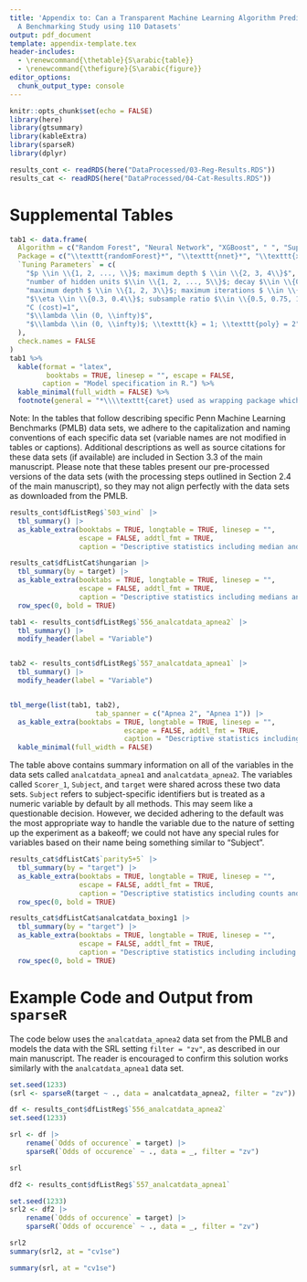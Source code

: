 ```yaml
---
title: 'Appendix to: Can a Transparent Machine Learning Algorithm Predict Better than Its Black-Box Counterparts? 
  A Benchmarking Study using 110 Datasets'
output: pdf_document
template: appendix-template.tex
header-includes:
  - \renewcommand{\thetable}{S\arabic{table}}
  - \renewcommand{\thefigure}{S\arabic{figure}}
editor_options: 
  chunk_output_type: console
---
```


```r
knitr::opts_chunk$set(echo = FALSE)
library(here)
library(gtsummary)
library(kableExtra)
library(sparseR)
library(dplyr)

results_cont <- readRDS(here("DataProcessed/03-Reg-Results.RDS"))
results_cat <- readRDS(here("DataProcessed/04-Cat-Results.RDS"))

```

# Supplemental Tables

```r
tab1 <- data.frame(
  Algorithm = c("Random Forest", "Neural Network", "XGBoost", " ", "Support Vector Machines", "Lasso", "Sparsity-Ranked Lasso"),
  Package = c("\\texttt{randomForest}*", "\\texttt{nnet}*", "\\texttt{xgboost}*", " ", "\\texttt{kernlab}*", "\\texttt{sparseR}", "\\texttt{sparseR}"), 
  `Tuning Parameters` = c(
    "$p \\in \\{1, 2, ..., \\}$; maximum depth $ \\in \\{2, 3, 4\\}$",
    "number of hidden units $\\in \\{1, 2, ..., 5\\}$; decay $\\in \\{0, 10^{-1}, ..., 10^{-4}\\}$",
    "maximum depth $ \\in \\{1, 2, 3\\}$; maximum iterations $ \\in \\{50, 100, 150\\}$;", 
    "$\\eta \\in \\{0.3, 0.4\\}$; subsample ratio $\\in \\{0.5, 0.75, 1\\}$",
    "C (cost)=1", 
    "$\\lambda \\in (0, \\infty)$",
    "$\\lambda \\in (0, \\infty)$; \\texttt{k} = 1; \\texttt{poly} = 2"
  ), 
  check.names = FALSE
)
tab1 %>% 
  kable(format = "latex", 
         booktabs = TRUE, linesep = "", escape = FALSE,
        caption = "Model specification in R.") %>% 
  kable_minimal(full_width = FALSE) %>% 
  footnote(general = "*\\\\texttt{caret} used as wrapping package which specifies defaults listed.", escape = FALSE)
```

\pagebreak

Note: In the tables that follow describing specific Penn Machine Learning Benchmarks (PMLB) data sets, we adhere to the capitalization and naming conventions of each specific data set (variable names are not modified in tables or captions). Additional descriptions as well as source citations for these data sets (if available) are included in Section 3.3 of the main manuscript. Please note that these tables present our pre-processed versions of the data sets (with the processing steps outlined in Section 2.4 of the main manuscript), so they may not align perfectly with the data sets as downloaded from the PMLB. 

```r
results_cont$dfListReg$`503_wind` |> 
  tbl_summary() |>
  as_kable_extra(booktabs = TRUE, longtable = TRUE, linesep = "",
                 escape = FALSE, addtl_fmt = TRUE,
                 caption = "Descriptive statistics including median and interquartile range for the 503\\_wind data set.")

```

\pagebreak


```r
results_cat$dfListCat$hungarian |> 
  tbl_summary(by = target) |>
  as_kable_extra(booktabs = TRUE, longtable = TRUE, linesep = "",
                 escape = FALSE, addtl_fmt = TRUE,
                 caption = "Descriptive statistics including medians and interquartile ranges for numeric variables and counts/percentages for categorical variables for the Hungarian data set, stratified by the classification target, which takes values of 0 or 1.") %>% 
  row_spec(0, bold = TRUE)

```

\pagebreak

```r
tab1 <- results_cont$dfListReg$`556_analcatdata_apnea2` |>
  tbl_summary() |>
  modify_header(label = "Variable") 


tab2 <- results_cont$dfListReg$`557_analcatdata_apnea1` |>
  tbl_summary() |>
  modify_header(label = "Variable")


tbl_merge(list(tab1, tab2), 
                     tab_spanner = c("Apnea 2", "Apnea 1")) |>
  as_kable_extra(booktabs = TRUE, longtable = TRUE, linesep = "", 
                            escape = FALSE, addtl_fmt = TRUE, 
                            caption = "Descriptive statistics including medians and interquartile ranges for numeric variables and counts/percentages for categorical variables in the sleep apnea data sets.") %>% 
  kable_minimal(full_width = FALSE) 
```

The table above contains summary information on all of the variables in the data sets called `analcatdata_apnea1` and `analcatdata_apnea2`. The variables called `Scorer_1`, `Subject`, and `target` were shared across these two data sets. `Subject` refers to subject-specific identifiers but is treated as a numeric variable by default by all methods. This may seem like a questionable decision. However, we decided adhering to the default was the most appropriate way to handle the variable due to the nature of setting up the experiment as a bakeoff; we could not have any special rules for variables based on their name being something similar to "Subject". 

\pagebreak

```r
results_cat$dfListCat$`parity5+5` |> 
  tbl_summary(by = "target") |>
  as_kable_extra(booktabs = TRUE, longtable = TRUE, linesep = "",
                 escape = FALSE, addtl_fmt = TRUE,
                 caption = "Descriptive statistics including counts and percentages for the parity5+5 data set, stratified by the classification target which takes values of 0 or 1.") %>% 
  row_spec(0, bold = TRUE)
```


\pagebreak

```r
results_cat$dfListCat$analcatdata_boxing1 |> 
  tbl_summary(by = "target") |>
  as_kable_extra(booktabs = TRUE, longtable = TRUE, linesep = "",
                 escape = FALSE, addtl_fmt = TRUE,
                 caption = "Descriptive statistics including including medians and interquartile ranges for the numeric variable and counts/percentages for the categorical variable for the analcatdata\\_boxing1 data set, stratified by the classification target which takes values of 0 or 1.") %>% 
  row_spec(0, bold = TRUE)
```


\pagebreak

# Example Code and Output from `sparseR` 

The code below uses the  `analcatdata_apnea2` data set from the PMLB and models the data with the SRL setting `filter = "zv"`, as described in our main manuscript. The reader is encouraged to confirm this solution works similarly with the `analcatdata_apnea1` data set. 

```r
set.seed(1233)
(srl <- sparseR(target ~ ., data = analcatdata_apnea2, filter = "zv"))
```

```r
df <- results_cont$dfListReg$`556_analcatdata_apnea2`
set.seed(1233)

srl <- df |> 
    rename(`Odds of occurence` = target) |> 
    sparseR(`Odds of occurence` ~ ., data = _, filter = "zv")

srl
```

```r
df2 <- results_cont$dfListReg$`557_analcatdata_apnea1`

set.seed(1233)
srl2 <- df2 |> 
    rename(`Odds of occurence` = target) |> 
    sparseR(`Odds of occurence` ~ ., data = _, filter = "zv")

srl2
summary(srl2, at = "cv1se")
```

```r
summary(srl, at = "cv1se")
```
